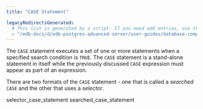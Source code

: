 ```yaml
---
title: "CASE Statement"

legacyRedirectsGenerated:
  # This list is generated by a script. If you need add entries, use the `legacyRedirects` key.
  - "/edb-docs/d/edb-postgres-advanced-server/user-guides/database-compatibility-stored-procedural-language-guide/13/case_statement.html"
---
```


<div id="case_statement" class="registered_link"></div>

The `CASE` statement executes a set of one or more statements when a specified search condition is `TRUE`. The `CASE` statement is a stand-alone statement in itself while the previously discussed `CASE` expression must appear as part of an expression.

There are two formats of the `CASE` statement - one that is called a *searched* `CASE` and the other that uses a *selector*.

<div class="toctree" maxdepth="3">

selector_case_statement searched_case_statement

</div>
